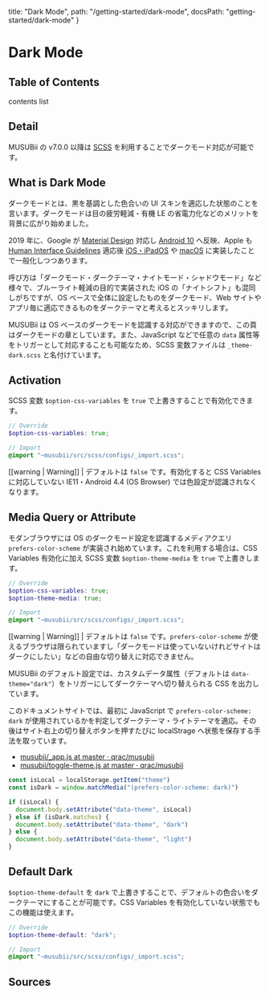   title: "Dark Mode",
  path: "/getting-started/dark-mode",
  docsPath: "getting-started/dark-mode"
}


# Dark Mode

## Table of Contents

contents list

## Detail

MUSUBii の v7.0.0 以降は [SCSS](/getting-started/using-with-scss) を利用することでダークモード対応が可能です。

## What is Dark Mode

ダークモードとは、黒を基調とした色合いの UI スキンを適応した状態のことを言います。ダークモードは目の疲労軽減・有機 LE の省電力化などのメリットを背景に広がり始めました。

2019 年に、Google が [Material Design](https://material.io/design/color/dark-theme.html#) 対応し [Android 10](https://www.android.com/android-10/) へ反映、Apple も [Human Interface Guidelines](https://developer.apple.com/design/human-interface-guidelines/ios/visual-design/dark-mode/) 適応後 [iOS・iPadOS](https://support.apple.com/ja-jp/HT210332) や [macOS](https://support.apple.com/ja-jp/HT208976) に実装したことで一般化しつつあります。

呼び方は「ダークモード・ダークテーマ・ナイトモード・シャドウモード」など様々で、ブルーライト軽減の目的で実装された iOS の「ナイトシフト」も混同しがちですが、OS ベースで全体に設定したものをダークモード、Web サイトやアプリ毎に適応できるものをダークテーマと考えるとスッキリします。

MUSUBii は OS ベースのダークモードを認識する対応ができますので、この頁はダークモードの章としています。また、JavaScript などで任意の `data` 属性等をトリガーとして対応することも可能なため、SCSS 変数ファイルは `_theme-dark.scss` と名付けています。

## Activation

SCSS 変数 `$option-css-variables` を `true` で上書きすることで有効化できます。

```scss
// Override
$option-css-variables: true;

// Import
@import "~musubii/src/scss/configs/_import.scss";
```

[[warning | Warning]]
| デフォルトは `false` です。有効化すると CSS Variables に対応していない IE11・Android 4.4 (OS Browser) では色設定が認識されなくなります。

## Media Query or Attribute

モダンブラウザには OS のダークモード設定を認識するメディアクエリ `prefers-color-scheme` が実装され始めています。これを利用する場合は、CSS Variables 有効化に加え SCSS 変数 `$option-theme-media` を `true` で上書きします。

```scss
// Override
$option-css-variables: true;
$option-theme-media: true;

// Import
@import "~musubii/src/scss/configs/_import.scss";
```

[[warning | Warning]]
| デフォルトは `false` です。`prefers-color-scheme` が使えるブラウザは限られていますし「ダークモードは使っていないけれどサイトはダークにしたい」などの自由な切り替えに対応できません。

MUSUBii のデフォルト設定では、カスタムデータ属性（デフォルトは `data-theme="dark"`）をトリガーにしてダークテーマへ切り替えられる CSS を出力しています。

このドキュメントサイトでは、最初に JavaScript で `prefers-color-scheme: dark` が使用されているかを判定してダークテーマ・ライトテーマを適応。その後はサイト右上の切り替えボタンを押すたびに localStrage へ状態を保存する手法を取っています。

- [musubii/\_app.js at master · qrac/musubii](https://github.com/qrac/musubii/blob/master/src/pages/_app.js)
- [musubii/toggle-theme.js at master · qrac/musubii](https://github.com/qrac/musubii/blob/master/src/components/parts/toggle-theme.js)

```js
const isLocal = localStorage.getItem("theme")
const isDark = window.matchMedia("(prefers-color-scheme: dark)")

if (isLocal) {
  document.body.setAttribute("data-theme", isLocal)
} else if (isDark.matches) {
  document.body.setAttribute("data-theme", "dark")
} else {
  document.body.setAttribute("data-theme", "light")
}
```

## Default Dark

`$option-theme-default` を `dark` で上書きすることで、デフォルトの色合いをダークテーマにすることが可能です。CSS Variables を有効化していない状態でもこの機能は使えます。

```scss
// Override
$option-theme-default: "dark";

// Import
@import "~musubii/src/scss/configs/_import.scss";
```

## Sources

<PreviewSources title={meta.title} docsPath={meta.docsPath} />
